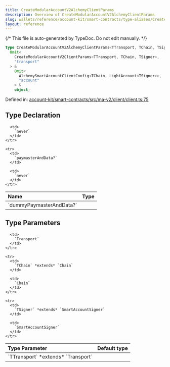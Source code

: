 ```yaml
---
title: CreateModularAccountV2AlchemyClientParams
description: Overview of CreateModularAccountV2AlchemyClientParams
slug: wallets/reference/account-kit/smart-contracts/type-aliases/CreateModularAccountV2AlchemyClientParams
layout: reference
---
```


{/* This file is auto-generated by TypeDoc. Do not edit manually. */}

```ts
type CreateModularAccountV2AlchemyClientParams<TTransport, TChain, TSigner> =
  Omit<
    CreateModularAccountV2ClientParams<TTransport, TChain, TSigner>,
    "transport"
  > &
    Omit<
      AlchemySmartAccountClientConfig<TChain, LightAccount<TSigner>>,
      "account"
    > &
    object;
```

Defined in: [account-kit/smart-contracts/src/ma-v2/client/client.ts:75](https://github.com/alchemyplatform/aa-sdk/blob/ad165355d980f9a16dd388088895bfc851df8656/account-kit/smart-contracts/src/ma-v2/client/client.ts#L75)

## Type Declaration

<table>
  <thead>
    <tr>
      <th align="left">Name</th>
      <th align="left">Type</th>
    </tr>
  </thead>

  <tbody>
    <tr>
      <td>
        `dummyPaymasterAndData?`
      </td>

      <td>
        `never`
      </td>
    </tr>

    <tr>
      <td>
        `paymasterAndData?`
      </td>

      <td>
        `never`
      </td>
    </tr>

  </tbody>
</table>

## Type Parameters

<table>
  <thead>
    <tr>
      <th align="left">Type Parameter</th>
      <th align="left">Default type</th>
    </tr>
  </thead>

  <tbody>
    <tr>
      <td>
        `TTransport` *extends* `Transport`
      </td>

      <td>
        `Transport`
      </td>
    </tr>

    <tr>
      <td>
        `TChain` *extends* `Chain`
      </td>

      <td>
        `Chain`
      </td>
    </tr>

    <tr>
      <td>
        `TSigner` *extends* `SmartAccountSigner`
      </td>

      <td>
        `SmartAccountSigner`
      </td>
    </tr>

  </tbody>
</table>
